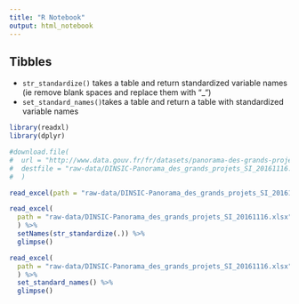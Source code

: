 ```yaml
---
title: "R Notebook"
output: html_notebook
---
```


## Tibbles

- `str_standardize()` takes a table and return standardized variable names (ie remove blank spaces and replace them with "_")
- `set_standard_names()`takes a table and return a table with standardized variable names

```r
library(readxl)
library(dplyr)

#download.file(
#  url = "http://www.data.gouv.fr/fr/datasets/panorama-des-grands-projets-si-de-letat-1/", 
#  destfile = "raw-data/DINSIC-Panorama_des_grands_projets_SI_20161116.xlsx"
#  )

read_excel(path = "raw-data/DINSIC-Panorama_des_grands_projets_SI_20161116.xlsx") %>%   glimpse()
```

```r
read_excel(
  path = "raw-data/DINSIC-Panorama_des_grands_projets_SI_20161116.xlsx"
  ) %>% 
  setNames(str_standardize(.)) %>%
  glimpse()
```


```r
read_excel(
  path = "raw-data/DINSIC-Panorama_des_grands_projets_SI_20161116.xlsx"
  ) %>% 
  set_standard_names() %>%
  glimpse()
```
